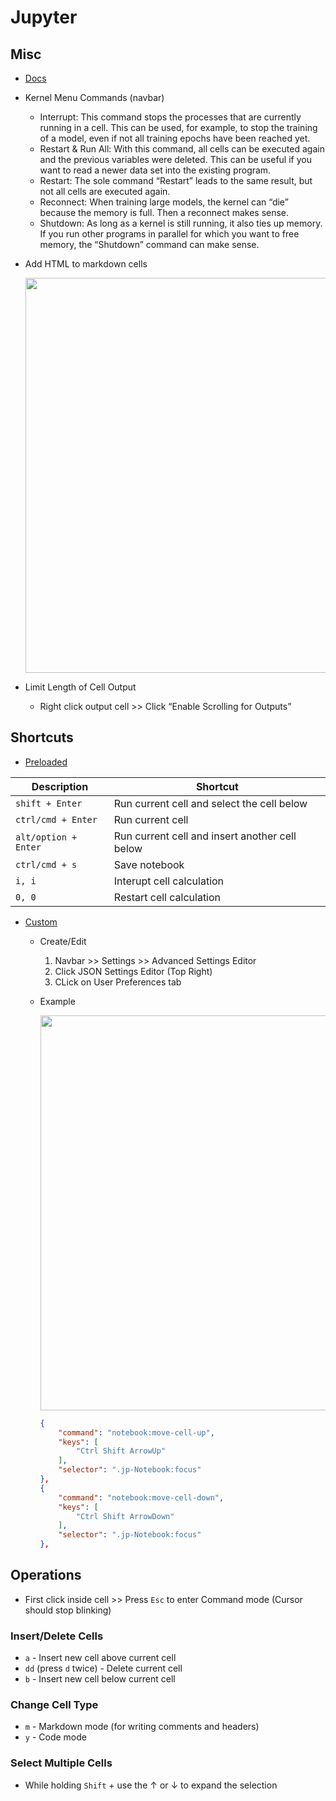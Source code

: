 # Jupyter {#sec-py-jupy .unnumbered}

## Misc {#sec-py-jupy-misc .unnumbered}

-   [Docs](https://jupyter-notebook.readthedocs.io/en/stable/notebook.html#)

-   Kernel Menu Commands (navbar)

    -   Interrupt: This command stops the processes that are currently running in a cell. This can be used, for example, to stop the training of a model, even if not all training epochs have been reached yet.
    -   Restart & Run All: With this command, all cells can be executed again and the previous variables were deleted. This can be useful if you want to read a newer data set into the existing program.
    -   Restart: The sole command "Restart" leads to the same result, but not all cells are executed again.
    -   Reconnect: When training large models, the kernel can "die" because the memory is full. Then a reconnect makes sense.
    -   Shutdown: As long as a kernel is still running, it also ties up memory. If you run other programs in parallel for which you want to free memory, the "Shutdown" command can make sense.

-   Add HTML to markdown cells

    ![](_resources/Python-Jupyter.resources/markdown-html-tags-1.webp){width="632"}

-   Limit Length of Cell Output

    -   Right click output cell \>\> Click "Enable Scrolling for Outputs"

## Shortcuts {#sec-py-jupy-shortcuts .unnumbered}

-   [Preloaded]{.underline}

| Description          | Shortcut                                       |
|----------------------|------------------------------------------------|
| `shift + Enter`      | Run current cell and select the cell below     |
| `ctrl/cmd + Enter`   | Run current cell                               |
| `alt/option + Enter` | Run current cell and insert another cell below |
| `ctrl/cmd + s`       | Save notebook                                  |
| `i, i`               | Interupt cell calculation                      |
| `0, 0`               | Restart cell calculation                       |

-   [Custom]{.underline}
    -   Create/Edit

        1.  Navbar \>\> Settings \>\> Advanced Settings Editor
        2.  Click JSON Settings Editor (Top Right)
        3.  CLick on User Preferences tab

    -   [Example]{.ribbon-highlight}

        ![](_resources/Python-Jupyter.resources/custom-shortcuts-editor-1.webp){width="632"}

        ``` json
        {
            "command": "notebook:move-cell-up",
            "keys": [
                "Ctrl Shift ArrowUp"
            ],
            "selector": ".jp-Notebook:focus"
        },
        {
            "command": "notebook:move-cell-down",
            "keys": [
                "Ctrl Shift ArrowDown"
            ],
            "selector": ".jp-Notebook:focus"
        },
        ```

## Operations {#sec-py-jupy-ops .unnumbered}

-   First click inside cell \>\> Press `Esc` to enter Command mode (Cursor should stop blinking)

### Insert/Delete Cells {#sec-py-jupy-ops-insdel .unnumbered}

-   `a` - Insert new cell above current cell
-   `dd` (press `d` twice) - Delete current cell
-   `b` - Insert new cell below current cell

### Change Cell Type {#sec-py-jupy-ops-chg .unnumbered}

-   `m` - Markdown mode (for writing comments and headers)
-   `y` - Code mode

### Select Multiple Cells {#sec-py-jupy-ops-selmult .unnumbered}

-   While holding `Shift` + use the $\uparrow$ or $\downarrow$ to expand the selection
